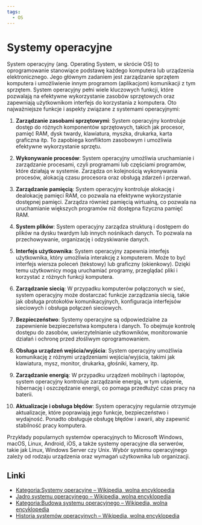```yaml
---
tags:
  - OS
---
```


# Systemy operacyjne

System operacyjny (ang. Operating System, w skrócie OS) to oprogramowanie stanowiące podstawę każdego komputera lub urządzenia elektronicznego. Jego głównym zadaniem jest zarządzanie sprzętem komputera i umożliwienie innym programom (aplikacjom) komunikacji z tym sprzętem. System operacyjny pełni wiele kluczowych funkcji, które pozwalają na efektywne wykorzystanie zasobów sprzętowych oraz zapewniają użytkownikom interfejs do korzystania z komputera. Oto najważniejsze funkcje i aspekty związane z systemami operacyjnymi:

1. **Zarządzanie zasobami sprzętowymi**: System operacyjny kontroluje dostęp do różnych komponentów sprzętowych, takich jak procesor, pamięć RAM, dysk twardy, klawiatura, myszka, drukarka, karta graficzna itp. To zapobiega konfliktom zasobowym i umożliwia efektywne wykorzystanie sprzętu.

2. **Wykonywanie procesów**: System operacyjny umożliwia uruchamianie i zarządzanie procesami, czyli programami lub częściami programów, które działają w systemie. Zarządza on kolejnością wykonywania procesów, alokacją czasu procesora oraz obsługą zdarzeń i przerwań.

3. **Zarządzanie pamięcią**: System operacyjny kontroluje alokację i dealokację pamięci RAM, co pozwala na efektywne wykorzystanie dostępnej pamięci. Zarządza również pamięcią wirtualną, co pozwala na uruchamianie większych programów niż dostępna fizyczna pamięć RAM.

4. **System plików**: System operacyjny zarządza strukturą i dostępem do plików na dysku twardym lub innych nośnikach danych. To pozwala na przechowywanie, organizację i odzyskiwanie danych.

5. **Interfejs użytkownika**: System operacyjny zapewnia interfejs użytkownika, który umożliwia interakcję z komputerem. Może to być interfejs wiersza poleceń (tekstowy) lub graficzny (okienkowy). Dzięki temu użytkownicy mogą uruchamiać programy, przeglądać pliki i korzystać z różnych funkcji komputera.

6. **Zarządzanie siecią**: W przypadku komputerów połączonych w sieć, system operacyjny może dostarczać funkcje zarządzania siecią, takie jak obsługa protokołów komunikacyjnych, konfiguracja interfejsów sieciowych i obsługa połączeń sieciowych.

7. **Bezpieczeństwo**: Systemy operacyjne są odpowiedzialne za zapewnienie bezpieczeństwa komputera i danych. To obejmuje kontrolę dostępu do zasobów, uwierzytelnianie użytkowników, monitorowanie działań i ochronę przed złośliwym oprogramowaniem.

8. **Obsługa urządzeń wejścia/wyjścia**: System operacyjny umożliwia komunikację z różnymi urządzeniami wejścia/wyjścia, takimi jak klawiatura, mysz, monitor, drukarka, głośniki, kamery, itp.

9. **Zarządzanie energią**: W przypadku urządzeń mobilnych i laptopów, system operacyjny kontroluje zarządzanie energią, w tym uśpienie, hibernację i oszczędzanie energii, co pomaga przedłużyć czas pracy na baterii.

10. **Aktualizacje i obsługa błędów**: System operacyjny regularnie otrzymuje aktualizacje, które poprawiają jego funkcje, bezpieczeństwo i wydajność. Ponadto obsługuje obsługę błędów i awarii, aby zapewnić stabilność pracy komputera.

Przykłady popularnych systemów operacyjnych to Microsoft Windows, macOS, Linux, Android, iOS, a także systemy operacyjne dla serwerów, takie jak Linux, Windows Server czy Unix. Wybór systemu operacyjnego zależy od rodzaju urządzenia oraz wymagań użytkownika lub organizacji.

## Linki

- [Kategoria:Systemy operacyjne – Wikipedia, wolna encyklopedia](https://pl.wikipedia.org/wiki/Kategoria:Systemy_operacyjne)
- [Jądro systemu operacyjnego – Wikipedia, wolna encyklopedia](https://pl.wikipedia.org/wiki/J%C4%85dro_systemu_operacyjnego)
- [Kategoria:Budowa systemu operacyjnego – Wikipedia, wolna encyklopedia](https://pl.wikipedia.org/wiki/Kategoria:Budowa_systemu_operacyjnego)
- [Historia systemów operacyjnych – Wikipedia, wolna encyklopedia](https://pl.wikipedia.org/wiki/Historia_system%C3%B3w_operacyjnych)
